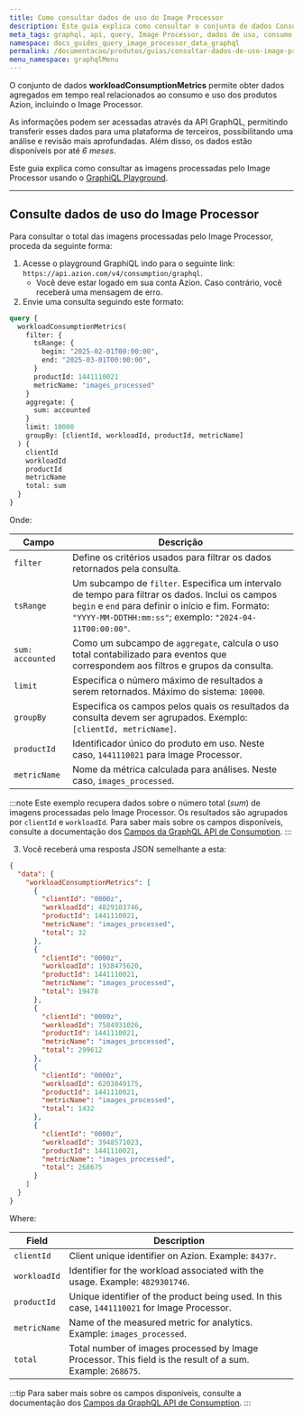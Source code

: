 ```yaml
---
title: Como consultar dados de uso do Image Processor
description: Este guia explica como consultar o conjunto de dados Consumption e verificar as imagens processadas pelo Image Processor usando o GraphiQL Playground.
meta_tags: graphql, api, query, Image Processor, dados de uso, consumo
namespace: docs_guides_query_image_processor_data_graphql
permalink: /documentacao/produtos/guias/consultar-dados-de-uso-image-processor-com-graphql/
menu_namespace: graphqlMenu
---
```


O conjunto de dados **workloadConsumptionMetrics** permite obter dados agregados em tempo real relacionados ao consumo e uso dos produtos Azion, incluindo o Image Processor.

As informações podem ser acessadas através da API GraphQL, permitindo transferir esses dados para uma plataforma de terceiros, possibilitando uma análise e revisão mais aprofundadas. Além disso, os dados estão disponíveis por até *6 meses*.

Este guia explica como consultar as imagens processadas pelo Image Processor usando o [GraphiQL Playground](/pt-br/documentacao/produtos/devtools/playground-graphql/).

---

## Consulte dados de uso do Image Processor

Para consultar o total das imagens processadas pelo Image Processor, proceda da seguinte forma:

1. Acesse o playground GraphiQL indo para o seguinte link: `https://api.azion.com/v4/consumption/graphql`.
    - Você deve estar logado em sua conta Azion. Caso contrário, você receberá uma mensagem de erro.
2. Envie uma consulta seguindo este formato:

```graphql
query {
  workloadConsumptionMetrics(
    filter: {
      tsRange: { 
        begin: "2025-02-01T00:00:00",
        end: "2025-03-01T00:00:00",
      }
      productId: 1441110021
      metricName: "images_processed"
    }
    aggregate: {
      sum: accounted
    }
    limit: 10000
    groupBy: [clientId, workloadId, productId, metricName]
  ) {
    clientId
    workloadId
    productId
    metricName
    total: sum
  }
}
```

Onde:

| Campo | Descrição |
|----------|----------|
| `filter` | Define os critérios usados para filtrar os dados retornados pela consulta. |
| `tsRange` | Um subcampo de `filter`. Especifica um intervalo de tempo para filtrar os dados. Inclui os campos `begin` e `end` para definir o início e fim. Formato: `"YYYY-MM-DDTHH:mm:ss"`; exemplo: `"2024-04-11T00:00:00"`. |
| `sum: accounted` | Como um subcampo de `aggregate`, calcula o uso total contabilizado para eventos que correspondem aos filtros e grupos da consulta. |
| `limit` | Especifica o número máximo de resultados a serem retornados. Máximo do sistema: `10000`. |
| `groupBy` | Especifica os campos pelos quais os resultados da consulta devem ser agrupados. Exemplo: `[clientId, metricName]`. |
| `productId` | Identificador único do produto em uso. Neste caso, `1441110021` para Image Processor. |
| `metricName` | Nome da métrica calculada para análises. Neste caso, `images_processed`. |

:::note
Este exemplo recupera dados sobre o número total (*sum*) de imagens processadas pelo Image Processor. Os resultados são agrupados por `clientId` e `workloadId`. Para saber mais sobre os campos disponíveis, consulte a documentação dos [Campos da GraphQL API de Consumption](/pt-br/documentacao/devtools/graphql-api/recursos/campos-gql-consumption/).
:::

3. Você receberá uma resposta JSON semelhante a esta:

```json
{
  "data": {
    "workloadConsumptionMetrics": [
      {
        "clientId": "0000z",
        "workloadId": 4829103746,
        "productId": 1441110021,
        "metricName": "images_processed",
        "total": 32
      },
      {
        "clientId": "0000z",
        "workloadId": 1938475620,
        "productId": 1441110021,
        "metricName": "images_processed",
        "total": 19478
      },
      {
        "clientId": "0000z",
        "workloadId": 7584931026,
        "productId": 1441110021,
        "metricName": "images_processed",
        "total": 299612
      },
      {
        "clientId": "0000z",
        "workloadId": 6203849175,
        "productId": 1441110021,
        "metricName": "images_processed",
        "total": 1432
      },
      {
        "clientId": "0000z",
        "workloadId": 3948571023,
        "productId": 1441110021,
        "metricName": "images_processed",
        "total": 268675
      }
    ]
  }
}
```

Where:

| Field | Description |
|----------|----------|
| `clientId` | Client unique identifier on Azion. Example: `8437r`. |
| `workloadId` | Identifier for the workload associated with the usage. Example: `4829301746`. |
| `productId` | Unique identifier of the product being used. In this case, `1441110021` for Image Processor. |
| `metricName` | Name of the measured metric for analytics. Example: `images_processed`.  |
| `total` | Total number of images processed by Image Processor. This field is the result of a sum. Example: `268675`. |

:::tip
Para saber mais sobre os campos disponíveis, consulte a documentação dos [Campos da GraphQL API de Consumption](/pt-br/documentacao/devtools/graphql-api/recursos/campos-gql-consumption/).
:::